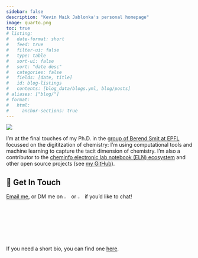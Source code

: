 ```yaml
---
sidebar: false
description: "Kevin Maik Jablonka's personal homepage"
image: quarto.png
toc: true
# listing:
#   date-format: short
#   feed: true
#   filter-ui: false
#   type: table
#   sort-ui: false
#   sort: "date desc"
#   categories: false
#   fields: [date, title]
#   id: blog-listings
#   contents: [blog_data/blogs.yml, blog/posts]
# aliases: ["blog/"]
# format:
#   html:
#     anchor-sections: true
---
```


::: {layout="[25,80]" .profile-header}

![](JABLONKA_portrait.jpg){.profile-pic}

I'm at the final touches of my Ph.D. in the [group of Berend Smit at EPFL](https://www.epfl.ch/labs/lsmo/) focussed on the digititzation of chemistry: I'm using computational tools and machine learning to capture the
tacit dimension of chemistry.
I'm also a contributor to the [cheminfo electronic lab notebook (ELN) ecosystem](http://cheminfo.github.io) and other 
open source projects (see [my GitHub](https://github.com/kjappelbaum)).

:::

## 💼 Get In Touch

[Email me](https://mailhide.io/e/o4LeOUlq), or DM me on [![](icon-linkedin.png){width="3%"}](https://www.linkedin.com/in/kevin-maik-jablonka-538655200/) or [![](icons-twitter.png){width="3%"}](https://twitter.com/kmjablonka) if you'd like to chat!

If you need a short bio, you can find one [here](bio.qmd).

 <!-- If you want, you can also book a slot in my [calendar](https://calendly.com/kjappelbaum) to chat. -->
---

